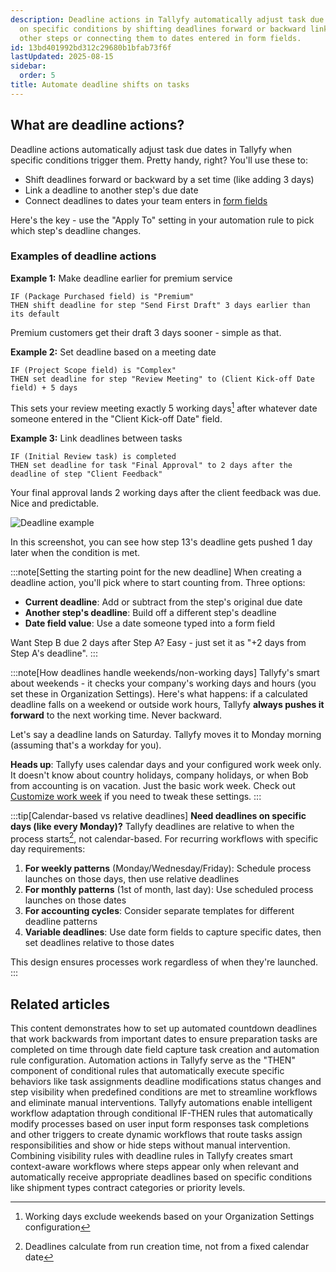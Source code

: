 ```yaml
---
description: Deadline actions in Tallyfy automatically adjust task due dates based
  on specific conditions by shifting deadlines forward or backward linking them to
  other steps or connecting them to dates entered in form fields.
id: 13bd401992bd312c29680b1bfab73f6f
lastUpdated: 2025-08-15
sidebar:
  order: 5
title: Automate deadline shifts on tasks
---
```


## What are deadline actions?

Deadline actions automatically adjust task due dates in Tallyfy when specific conditions trigger them. Pretty handy, right? You'll use these to:

- Shift deadlines forward or backward by a set time (like adding 3 days)
- Link a deadline to another step's due date
- Connect deadlines to dates your team enters in [form fields](/products/pro/tracking-and-tasks/tasks/what-are-form-fields-in-tallyfy/)

Here's the key - use the "Apply To" setting in your automation rule to pick which step's deadline changes.

### Examples of deadline actions

**Example 1:** Make deadline earlier for premium service
```
IF (Package Purchased field) is "Premium"
THEN shift deadline for step "Send First Draft" 3 days earlier than its default
```
Premium customers get their draft 3 days sooner - simple as that.

**Example 2:** Set deadline based on a meeting date
```
IF (Project Scope field) is "Complex"
THEN set deadline for step "Review Meeting" to (Client Kick-off Date field) + 5 days
```
This sets your review meeting exactly 5 working days[^1] after whatever date someone entered in the "Client Kick-off Date" field.

**Example 3:** Link deadlines between tasks
```
IF (Initial Review task) is completed
THEN set deadline for task "Final Approval" to 2 days after the deadline of step "Client Feedback"
```
Your final approval lands 2 working days after the client feedback was due. Nice and predictable.

![Deadline example](https://screenshots.tallyfy.com/tallyfy%2Fpro%2Fdesktop-light-deadline-automation-example.png)

In this screenshot, you can see how step 13's deadline gets pushed 1 day later when the condition is met.

:::note[Setting the starting point for the new deadline]
When creating a deadline action, you'll pick where to start counting from. Three options:

- **Current deadline**: Add or subtract from the step's original due date
- **Another step's deadline**: Build off a different step's deadline
- **Date field value**: Use a date someone typed into a form field

Want Step B due 2 days after Step A? Easy - just set it as "+2 days from Step A's deadline".
:::

:::note[How deadlines handle weekends/non-working days]
Tallyfy's smart about weekends - it checks your company's working days and hours (you set these in Organization Settings). Here's what happens: if a calculated deadline falls on a weekend or outside work hours, Tallyfy **always pushes it forward** to the next working time. Never backward.

Let's say a deadline lands on Saturday. Tallyfy moves it to Monday morning (assuming that's a workday for you).

**Heads up**: Tallyfy uses calendar days and your configured work week only. It doesn't know about country holidays, company holidays, or when Bob from accounting is on vacation. Just the basic work week. Check out [Customize work week](/products/pro/settings/org-settings/how-to-adjust-task-deadlines-to-work-week/) if you need to tweak these settings.
:::

:::tip[Calendar-based vs relative deadlines]
**Need deadlines on specific days (like every Monday)?** Tallyfy deadlines are relative to when the process starts[^2], not calendar-based. For recurring workflows with specific day requirements:

1. **For weekly patterns** (Monday/Wednesday/Friday): Schedule process launches on those days, then use relative deadlines
2. **For monthly patterns** (1st of month, last day): Use scheduled process launches on those dates
3. **For accounting cycles**: Consider separate templates for different deadline patterns
4. **Variable deadlines**: Use date form fields to capture specific dates, then set deadlines relative to those dates

This design ensures processes work regardless of when they're launched.
:::



[^1]: Working days exclude weekends based on your Organization Settings configuration
[^2]: Deadlines calculate from run creation time, not from a fixed calendar date

## Related articles
<CardGrid>
<LinkTitleCard header="<b>Examples > Countdown deadline automation</b>" href="/products/pro/documenting/templates/automations/examples/countdown-deadline-automation/" > This content demonstrates how to set up automated countdown deadlines that work backwards from important dates to ensure preparation tasks are completed on time through date field capture task creation and automation rule configuration. </LinkTitleCard>
<LinkTitleCard header="<b>Automations > Actions</b>" href="/products/pro/documenting/templates/automations/actions/" > Automation actions in Tallyfy serve as the "THEN" component of conditional rules that automatically execute specific behaviors like task assignments deadline modifications status changes and step visibility when predefined conditions are met to streamline workflows and eliminate manual interventions. </LinkTitleCard>
<LinkTitleCard header="<b>Templates > Automations</b>" href="/products/pro/documenting/templates/automations/" > Tallyfy automations enable intelligent workflow adaptation through conditional IF-THEN rules that automatically modify processes based on user input form responses task completions and other triggers to create dynamic workflows that route tasks assign responsibilities and show or hide steps without manual intervention. </LinkTitleCard>
<LinkTitleCard header="<b>Examples > Combined visibility and deadline rules</b>" href="/products/pro/documenting/templates/automations/examples/combined-visibility-deadline-rules/" > Combining visibility rules with deadline rules in Tallyfy creates smart context-aware workflows where steps appear only when relevant and automatically receive appropriate deadlines based on specific conditions like shipment types contract categories or priority levels. </LinkTitleCard>
</CardGrid>